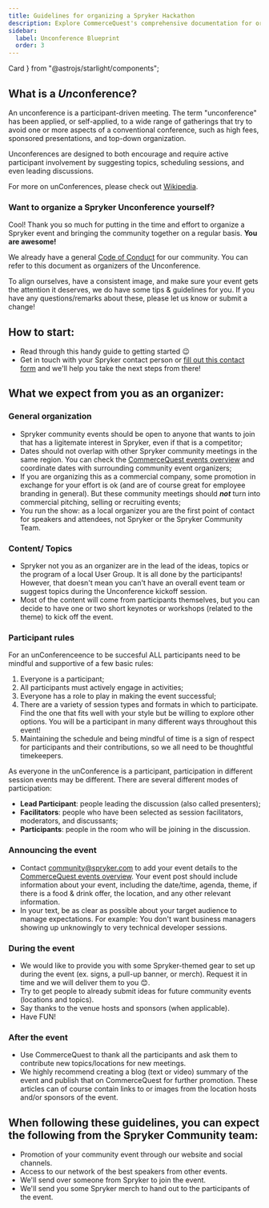 ```yaml
---
title: Guidelines for organizing a Spryker Hackathon
description: Explore CommerceQuest's comprehensive documentation for organizing your own Spryker Unconference. 
sidebar:
  label: Unconference Blueprint
  order: 3
---
```


  Card
} from "@astrojs/starlight/components";

## What is a ***Un***conference?

An unconference is a participant-driven meeting. The term "unconference" has been applied, or self-applied, to a wide range of gatherings that try to avoid one or more aspects of a conventional conference, such as high fees, sponsored presentations, and top-down organization.

Unconferences are designed to both encourage and require active participant involvement by suggesting topics, scheduling sessions, and even leading discussions. 

For more on unConferences, please check out [Wikipedia](http://en.wikipedia.org/wiki/Unconference#Styles_of_facilitation).

### Want to organize a Spryker Unconference yourself?
Cool! Thank you so much for putting in the time and effort to organize a Spryker event and bringing the community together on a regular basis. **You are awesome!**

We already have a general [Code of Conduct](https://commercequest.space/discussion/27749/community-guidelines-code-of-conduct) for our community. You can refer to this document as organizers of the Unconference.

To align ourselves, have a consistent image, and make sure your event gets the attention it deserves, we do have some tips & guidelines for you. If you have any questions/remarks about these, please let us know or submit a change!

## How to start:
- Read through this handy guide to getting started 😉
- Get in touch with your Spryker contact person or [fill out this contact form](https://form.asana.com/?k=Ry92V_78RAs3Zxde5AJtJw&d=21158181759478) and we'll help you take the next steps from there!

## What we expect from you as an organizer:
### General organization
- Spryker community events should be open to anyone that wants to join that has a ligitemate interest in Spryker, even if that is a competitor;
- Dates should not overlap with other Spryker community meetings in the same region. You can check the [CommerceQuest events overview](https://commercequest.space/events/category) and coordinate dates with surrounding community event organizers;
- If you are organizing this as a commercial company, some promotion in exchange for your effort is ok (and are of course great for employee branding in general). But these community meetings should ***not*** turn into commercial pitching, selling or recruiting events;
- You run the show: as a local organizer you are the first point of contact for speakers and attendees, not Spryker or the Spryker Community Team.

### Content/ Topics
- Spryker not you as an organizer are in the lead of the ideas, topics or the program of a local User Group. It is all done by the participants! However, that doesn't mean you can't have an overall event team or suggest topics during the Unconference kickoff session.
- Most of the content will come from participants themselves, but you can decide to have one or two short keynotes or workshops (related to the theme) to kick off the event.

### Participant rules
For an unConferenceence to be succesful ALL participants need to be mindful and supportive of a few basic rules:

1. Everyone is a participant;
2. All participants must actively engage in activities;
3. Everyone has a role to play in making the event successful;
4. There are a variety of session types and formats in which to participate.
Find the one that fits well with your style but be willing to explore other
options. You will be a participant in many different ways throughout this
event!
5. Maintaining the schedule and being mindful of time is a sign of respect for participants and their contributions, so we all need to be thoughtful
timekeepers.

As everyone in the unConference is a participant, participation in different session events may be different. There are several different modes of participation:
* **Lead Participant**: people leading the discussion (also called presenters);
* **Facilitators**: people who have been selected as session facilitators, moderators, and discussants;
* **Participants**: people in the room who will be joining in the discussion.

### Announcing the event 
- Contact community@spryker.com to add your event details to the [CommerceQuest events overview](https://commercequest.space/events/category). Your event post should include information about your event, including the date/time, agenda, theme, if there is a food & drink offer, the location, and any other relevant information.
- In your text, be as clear as possible about your target audience to manage expectations. For example: You don't want business managers showing up unknowingly to very technical developer sessions.

### During the event
- We would like to provide you with some Spryker-themed gear to set up during the event (ex. signs, a pull-up banner, or merch). Request it in time and we will deliver them to you 😊.
- Try to get people to already submit ideas for future community events (locations and topics).
- Say thanks to the venue hosts and sponsors (when applicable).
- Have FUN!

### After the event
- Use CommerceQuest to thank all the participants and ask them to contribute new topics/locations for new meetings.
- We highly recommend creating a blog (text or video) summary of the event and publish that on CommerceQuest for further promotion. These articles can of course contain links to or images from the location hosts and/or sponsors of the event.

## When following these guidelines, you can expect the following from the Spryker Community team:
- Promotion of your community event through our website and social channels.
- Access to our network of the best speakers from other events.
- We'll send over someone from Spryker to join the event.
- We'll send you some Spryker merch to hand out to the participants of the event.
